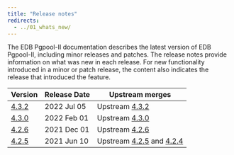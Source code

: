 ```yaml
---
title: "Release notes"
redirects:
  - ../01_whats_new/
---
```


The EDB Pgpool-II documentation describes the latest version of EDB Pgpool-II, including minor releases and patches. The release notes provide information on what was new in each release. For new functionality introduced in a minor or patch release, the content also indicates the release that introduced the feature.

| Version                   | Release Date | Upstream merges                                                                                                                                                                                                                  | 
| ------------------------- | ------------ | -------------------------------------------------------------------------------------------------------------------------------------------------------------------------------------------------------------------------------- | 
| [4.3.2](07_432_rel_notes) | 2022 Jul 05  | Upstream [4.3.2](https://www.pgpool.net/docs/43/en/html/release-4-3-2.html#bug-fixes)
| [4.3.0](08_430_rel_notes) | 2022 Feb 01  | Upstream [4.3.0](https://www.pgpool.net/docs/43/en/html/release-4-3-0.html#bug-fixes)             |                                                                                                                              |
| [4.2.6](09_426_rel_notes) | 2021 Dec 01  | Upstream [4.2.6](https://www.pgpool.net/docs/42/en/html/release-4-2-6.html#bug-fixes)                                                                                                                                            |
| [4.2.5](10_425_rel_notes) | 2021 Jun 10  | Upstream [4.2.5](https://www.pgpool.net/docs/42/en/html/release-4-2-5.html) and [4.2.4](https://www.pgpool.net/docs/42/en/html/release-4-2-4.html)                                                                               |